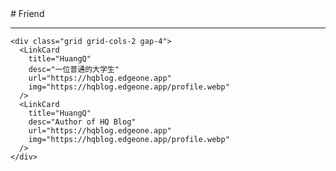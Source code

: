 
<BaseLayout title="Friend">
  <BaseCard title="Friend">
# Friend

---

    <div class="grid grid-cols-2 gap-4">
      <LinkCard
        title="HuangQ"
        desc="一位普通的大学生"
        url="https://hqblog.edgeone.app"
        img="https://hqblog.edgeone.app/profile.webp"
      />
      <LinkCard
        title="HuangQ"
        desc="Author of HQ Blog"
        url="https://hqblog.edgeone.app"
        img="https://hqblog.edgeone.app/profile.webp"
      />
    </div>

  </BaseCard>
</BaseLayout>
